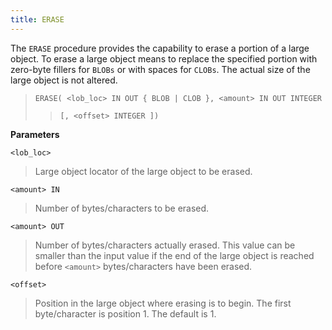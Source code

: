 ```yaml
---
title: ERASE
---
```


The `ERASE` procedure provides the capability to erase a portion of a large object. To erase a large object means to replace the specified portion with zero-byte fillers for `BLOBs` or with spaces for `CLOBs`. The actual size of the large object is not altered.

> `ERASE( <lob_loc> IN OUT { BLOB | CLOB }, <amount> IN OUT INTEGER`
> 
> > `[, <offset> INTEGER ])`

**Parameters**

`<lob_loc>`

> Large object locator of the large object to be erased.

`<amount> IN`

> Number of bytes/characters to be erased.

`<amount> OUT`

> Number of bytes/characters actually erased. This value can be smaller than the input value if the end of the large object is reached before `<amount>` bytes/characters have been erased.

`<offset>`

> Position in the large object where erasing is to begin. The first byte/character is position 1. The default is 1.
